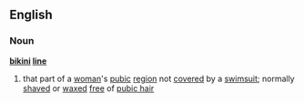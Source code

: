 ==English==
===Noun===
'''[[bikini]] [[line]]'''
#that part of a [[woman]]'s [[pubic]] [[region]] not [[covered]] by a [[swimsuit]]; normally [[shaved]] or [[waxed]] [[free]] of [[pubic hair]]